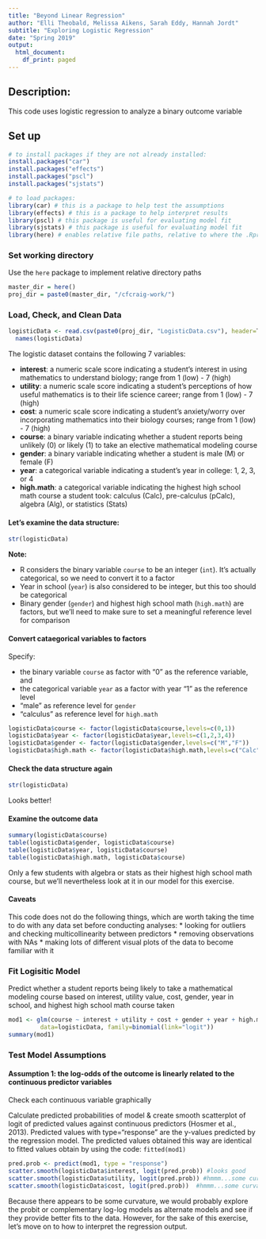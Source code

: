 ```yaml
---
title: "Beyond Linear Regression"
author: "Elli Theobald, Melissa Aikens, Sarah Eddy, Hannah Jordt"
subtitle: "Exploring Logistic Regression"
date: "Spring 2019"
output:
  html_document:
    df_print: paged
---
```


## Description: 
This code uses logistic regression to analyze a binary outcome variable

## Set up

```r
# to install packages if they are not already installed:
install.packages("car")
install.packages("effects")
install.packages("pscl")
install.packages("sjstats")
```

```r
# to load packages:
library(car) # this is a package to help test the assumptions
library(effects) # this is a package to help interpret results
library(pscl) # this package is useful for evaluating model fit
library(sjstats) # this package is useful for evaluating model fit
library(here) # enables relative file paths, relative to where the .Rproj file is located
```

### Set working directory
Use the `here` package to implement relative directory paths

```r
master_dir = here()
proj_dir = paste0(master_dir, "/cfcraig-work/")
```

### Load, Check, and Clean Data
```r
logisticData <- read.csv(paste0(proj_dir, "LogisticData.csv"), header=T)
  names(logisticData)
```
The logistic dataset contains the following 7 variables:

* **interest**: a numeric scale score indicating a student's interest in using mathematics to understand biology; range from 1 (low) - 7 (high)
* **utility**: a numeric scale score indicating a student's perceptions of how useful mathematics is to their life science career; range from 1 (low) - 7 (high)
* **cost**: a numeric scale score indicating a student's anxiety/worry over incorporating mathematics into their biology courses; range from 1 (low) - 7 (high)
* **course**: a binary variable indicating whether a student reports being unlikely (0) or likely (1) to take an elective mathematical modeling course
* **gender**: a binary variable indicating whether a student is male (M) or female (F)
* **year**: a categorical variable indicating a student's year in college: 1, 2, 3, or 4
* **high.math**: a categorical variable indicating the highest high school math course a student took: calculus (Calc), pre-calculus (pCalc), algebra (Alg), or statistics (Stats)

#### Let's examine the data structure:

```r
str(logisticData)
```
**Note:**

* R considers the binary variable `course` to be an integer (`int`). It's actually categorical, so we need to convert it to a factor
* Year in school (`year`) is also considered to be integer, but this too should be categorical
* Binary gender (`gender`) and highest high school math (`high.math`) are factors, but we'll need to make sure to set a meaningful reference level for comparison

#### Convert cataegorical variables to factors

Specify: 

* the binary variable `course` as factor with "0" as the reference variable, and 
* the categorical variable `year` as a factor with year "1" as the reference level
* "male" as reference level for `gender` 
* "calculus" as reference level for `high.math`

```r
logisticData$course <- factor(logisticData$course,levels=c(0,1))
logisticData$year <- factor(logisticData$year,levels=c(1,2,3,4))
logisticData$gender <- factor(logisticData$gender,levels=c("M","F"))
logisticData$high.math <- factor(logisticData$high.math,levels=c("Calc","pCalc","Alg","Stats"))
```

#### Check the data structure again
```r
str(logisticData)

```
Looks better!

#### Examine the outcome data 
```r

summary(logisticData$course)
table(logisticData$gender, logisticData$course)
table(logisticData$year, logisticData$course)
table(logisticData$high.math, logisticData$course)

```
Only a few students with algebra or stats as their highest high school math course, but we'll nevertheless look at it in our model for this exercise.

#### Caveats
This code does not do the following things, which are worth taking the time to do with any data set before conducting analyses:
* looking for outliers and checking multicollinearity between predictors
* removing observations with NAs
* making lots of different visual plots of the data to become familiar with it


### Fit Logisitic Model

Predict whether a student reports being likely to take a mathematical modeling course based on interest, utility value, cost, gender, year in school, and highest high school math course taken

```r
mod1 <- glm(course ~ interest + utility + cost + gender + year + high.math,
         data=logisticData, family=binomial(link="logit"))
summary(mod1)

```

### Test Model Assumptions

#### Assumption 1: the log-odds of the outcome is linearly related to the continuous predictor variables
 
Check each continuous variable graphically

Calculate predicted probabilities of model & create smooth scatterplot of logit of predicted values against continuous predictors (Hosmer et al., 2013). Predicted values with type="response" are the y-values predicted by the regression model. The predicted values obtained this way are identical to fitted values obtain by using the code: `fitted(mod1)`

```r

pred.prob <- predict(mod1, type = "response")
scatter.smooth(logisticData$interest, logit(pred.prob)) #looks good
scatter.smooth(logisticData$utility, logit(pred.prob)) #hmmm...some curvature
scatter.smooth(logisticData$cost, logit(pred.prob))  #hmmm...some curvature

```


Because there appears to be some curvature, we would probably explore the probit or complementary log-log models as alternate models and see if they provide better fits to the data. However, for the sake of this exercise, let's move on to how to interpret the regression output.

